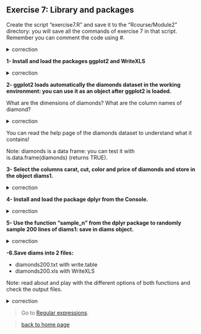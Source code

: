 ## Exercise 7: Library and packages

Create the script "exercise7.R" and save it to the "Rcourse/Module2" directory: you will save all the commands of exercise 7 in that script.
<br>Remember you can comment the code using #.


<details>
<summary>
correction
</summary>

```r
getwd()
setwd("Rcourse/Module2")
setwd("~/Rcourse/Module2")
```

</details>

**1- Install and load the packages ggplot2 and WriteXLS**

<details>
<summary>
correction
</summary>

```r
# Install the 2 packages at once
install.packages(pkgs=c("ggplot2", "WriteXLS"))
# Load in the environment (one by one)
library("ggplot2")
library("WriteXLS")
```

Check with sessionInfo() that the packages were loaded.

</details>

**2- ggplot2 loads automatically the diamonds dataset in the working environment: you can use it as an object after ggplot2 is loaded.**

What are the dimensions of diamonds? What are the column names of diamond?

<details>
<summary>
correction
</summary>

```r
# Dimensions of diamonds
dim(diamonds)
# Column names of diamonds
colnames(diamonds)
```

</details>

You can read the help page of the diamonds dataset to understand what it contains!<br>

Note: diamonds is a data frame: you can test it with is.data.frame(diamonds) (returns TRUE).

**3- Select the columns carat, cut, color and price of diamonds and store in the object diams1.**

<details>
<summary>
correction
</summary>

```r
# Select columns
diams1 <- diamonds[,c("carat", "cut", "color", "price")]
```

</details>

**4- Install and load the package dplyr from the Console.**

<details>
<summary>
correction
</summary>

```r
# Install package
install.packages(pkgs="dplyr")
# Load package
library("dplyr")
```

</details>

**5- Use the function "sample_n" from the dplyr package to randomly sample 200 lines of diams1: save in diams object.**

<details>
<summary>
correction
</summary>

```r
# Subset data frame
diams <- sample_n(tbl=diams1, size=200)
```

</details>

**-6.Save diams into 2 files:**

* diamonds200.txt with write.table
* diamonds200.xls with WriteXLS 
  
Note: read about and play with the different options of both functions and check the output files.

<details>
<summary>
correction
</summary>

```r
# Write a text file with write.table
write.table(x=diams, 
	file="diamonds200.txt",
        row.names=FALSE,
        quote=FALSE,
        sep="\t")
# Write an Excel file with WriteXLS
WriteXLS(x=diams, 
	ExcelFileName="diamonds200.xls", 
	row.names=FALSE, 
	col.names=TRUE, 
	FreezeRow=1, 
	BoldHeaderRow=TRUE)

```

</details>


> Go to [Regular expressions](https://sbcrg.github.io/CRG_RIntroduction/regex).

> [back to home page](https://sbcrg.github.io/CRG_RIntroduction)
